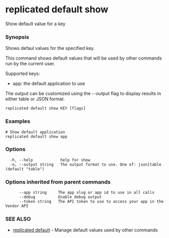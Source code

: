 # replicated default show

Show default value for a key

### Synopsis

Shows defaul values for the specified key.

This command shows default values that will be used by other commands run by the current user.

Supported keys:
- app: the default application to use

The output can be customized using the --output flag to display results in
either table or JSON format.

```
replicated default show KEY [flags]
```

### Examples

```
# Show default application
replicated default show app

```

### Options

```
  -h, --help            help for show
  -o, --output string   The output format to use. One of: json|table (default "table")
```

### Options inherited from parent commands

```
      --app string     The app slug or app id to use in all calls
      --debug          Enable debug output
      --token string   The API token to use to access your app in the Vendor API
```

### SEE ALSO

* [replicated default](replicated-cli-default)	 - Manage default values used by other commands

